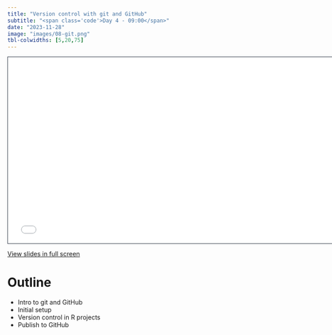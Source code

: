```yaml
---
title: "Version control with git and GitHub"
subtitle: "<span class='code'>Day 4 - 09:00</span>"
date: "2023-11-28"
image: "images/08-git.png"
tbl-colwidths: [5,20,75]
---
```


```{=html}
<iframe class="slide-deck" src="../materials/08-git.html" height="420" width="747" style="border: 1px solid #2e3846;"></iframe>
```

<a href='../materials/08-git.html' target="_blank">View slides in full screen</a>

  
# Outline

-   Intro to git and GitHub 
-   Initial setup
-   Version control in R projects
-   Publish to GitHub